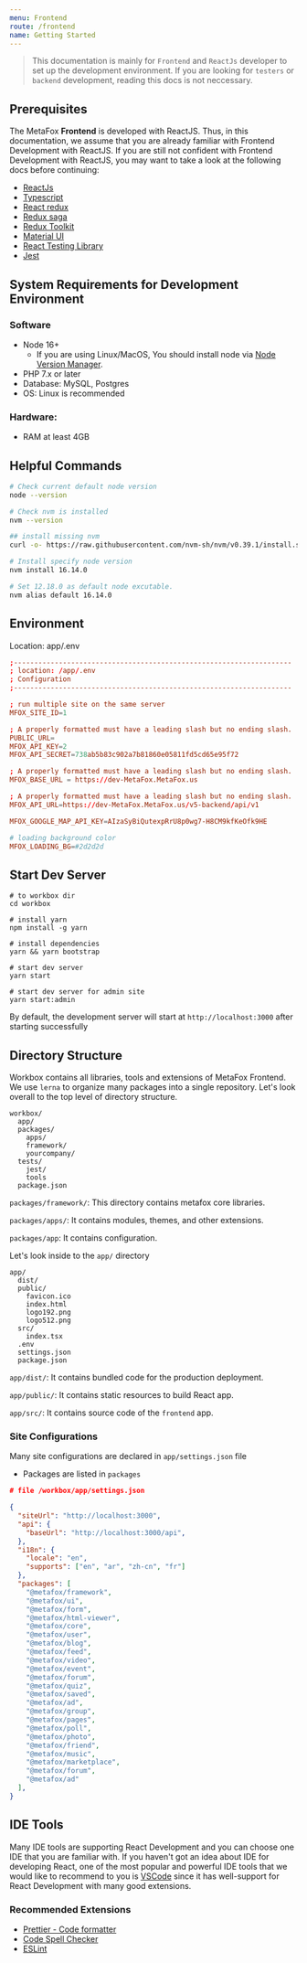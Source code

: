 ```yaml
---
menu: Frontend
route: /frontend
name: Getting Started
---
```


> This documentation is mainly for `Frontend` and `ReactJs` developer to set up the development environment.
> If you are looking for `testers` or `backend` development, reading this docs is not neccessary.

## Prerequisites

The MetaFox **Frontend** is developed with ReactJS. Thus, in this documentation, we assume that you are already familiar with Frontend Development with ReactJS. If you are still not confident with Frontend Development with ReactJS, you may want to take a look at the following docs before continuing:

- [ReactJs](https://reactjs.org/)
- [Typescript](https://www.typescriptlang.org/)
- [React redux](https://react-redux.js.org/)
- [Redux saga](https://redux-saga.js.org/)
- [Redux Toolkit](https://redux-toolkit.js.org/)
- [Material UI](https://mui.com)
- [React Testing Library](https://testing-library.com/docs/react-testing-library/intro/)
- [Jest](https://jestjs.io/docs/getting-started)

## System Requirements for Development Environment

### Software
  - Node 16+
    - If you are using Linux/MacOS, You should install node via [Node Version Manager](https://github.com/nvm-sh/nvm).
  - PHP 7.x or later
  - Database: MySQL, Postgres
  - OS: Linux is recommended
### Hardware: 
  - RAM at least 4GB


## Helpful Commands

```bash
# Check current default node version
node --version

# Check nvm is installed
nvm --version

## install missing nvm
curl -o- https://raw.githubusercontent.com/nvm-sh/nvm/v0.39.1/install.sh | bash

# Install specify node version
nvm install 16.14.0

# Set 12.18.0 as default node excutable.
nvm alias default 16.14.0
```

## Environment

Location: app/.env

```conf
;--------------------------------------------------------------------
; location: /app/.env
; Configuration
;--------------------------------------------------------------------

; run multiple site on the same server
MFOX_SITE_ID=1

; A properly formatted must have a leading slash but no ending slash.
PUBLIC_URL=
MFOX_API_KEY=2
MFOX_API_SECRET=738ab5b83c902a7b81860e05811fd5cd65e95f72

; A properly formatted must have a leading slash but no ending slash.
MFOX_BASE_URL = https://dev-MetaFox.MetaFox.us

; A properly formatted must have a leading slash but no ending slash.
MFOX_API_URL=https://dev-MetaFox.MetaFox.us/v5-backend/api/v1

MFOX_GOOGLE_MAP_API_KEY=AIzaSyBiQutexpRrU8p0wg7-H8CM9kfKeOfk9HE

# loading background color
MFOX_LOADING_BG=#2d2d2d
```

## Start Dev Server

```shell
# to workbox dir
cd workbox

# install yarn
npm install -g yarn

# install dependencies
yarn && yarn bootstrap

# start dev server
yarn start

# start dev server for admin site
yarn start:admin
```

By default, the development server will start at `http://localhost:3000` after starting successfully

## Directory Structure

Workbox contains all libraries, tools and extensions of MetaFox Frontend. We use `lerna` to organize many packages into a single repository. Let's look overall to the top level of directory structure.

```text
workbox/
  app/
  packages/
    apps/
    framework/
    yourcompany/
  tests/
    jest/
    tools
  package.json
```

`packages/framework/`: This directory contains metafox core libraries.

`packages/apps/`: It contains modules, themes, and other extensions.

`packages/app`: It contains configuration.

Let's look inside to the `app/` directory

```text
app/
  dist/
  public/
    favicon.ico
    index.html
    logo192.png
    logo512.png
  src/
    index.tsx
  .env
  settings.json
  package.json
```

`app/dist/`: It contains bundled code for the production deployment.

`app/public/`: It contains static resources to build React app.

`app/src/`: It contains source code of the `frontend` app.

### Site Configurations

Many site configurations are declared in `app/settings.json` file

- Packages are listed in `packages`

```json
# file /workbox/app/settings.json

{
  "siteUrl": "http://localhost:3000",
  "api": {
    "baseUrl": "http://localhost:3000/api",
  },
  "i18n": {
    "locale": "en",
    "supports": ["en", "ar", "zh-cn", "fr"]
  },
  "packages": [
    "@metafox/framework",
    "@metafox/ui",
    "@metafox/form",
    "@metafox/html-viewer",
    "@metafox/core",
    "@metafox/user",
    "@metafox/blog",
    "@metafox/feed",
    "@metafox/video",
    "@metafox/event",
    "@metafox/forum",
    "@metafox/quiz",
    "@metafox/saved",
    "@metafox/ad",
    "@metafox/group",
    "@metafox/pages",
    "@metafox/poll",
    "@metafox/photo",
    "@metafox/friend",
    "@metafox/music",
    "@metafox/marketplace",
    "@metafox/forum",
    "@metafox/ad"
  ],
}
```

## IDE Tools

Many IDE tools are supporting React Development and you can choose one IDE that you are familiar with. If you haven't got an idea about IDE for developing React, one of the most popular and powerful IDE tools that we would like to recommend to you is [VSCode](https://code.visualstudio.com/) since it has well-support for React Development with many good extensions.

### Recommended Extensions

- [Prettier - Code formatter](https://marketplace.visualstudio.com/items?itemName=esbenp.prettier-vscode)
- [Code Spell Checker](https://marketplace.visualstudio.com/items?itemName=streetsidesoftware.code-spell-checker)
- [ESLint](https://marketplace.visualstudio.com/items?itemName=ms-vscode.vscode-typescript-tslint-plugin)
